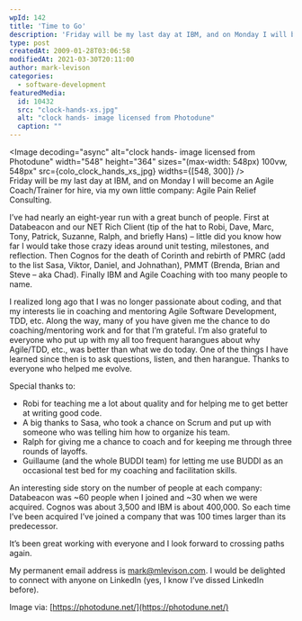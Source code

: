 ```yaml
---
wpId: 142
title: 'Time to Go'
description: 'Friday will be my last day at IBM, and on Monday I will become an Agile Coach/Trainer for hire, via my own little company: Agile Pain Relief Consulting. I''ve had nearly an eight-year run with a great bunch of people. First at Databeacon and our NET Rich Client (tip of the hat to Robi, Dave, ...'
type: post
createdAt: 2009-01-28T03:06:58
modifiedAt: 2021-03-30T20:11:00
author: mark-levison
categories:
  - software-development
featuredMedia:
  id: 10432
  src: "clock-hands-xs.jpg"
  alt: "clock hands- image licensed from Photodune"
  caption: ""
---
```





<Image decoding="async" alt="clock hands- image licensed from Photodune" width="548" height="364" sizes="(max-width: 548px) 100vw, 548px" src={colo_clock_hands_xs_jpg} widths={[548, 300]} />  
Friday will be my last day at IBM, and on Monday I will become an Agile Coach/Trainer for hire, via my own little company: Agile Pain Relief Consulting.

I’ve had nearly an eight-year run with a great bunch of people. First at Databeacon and our NET Rich Client (tip of the hat to Robi, Dave, Marc, Tony, Patrick, Suzanne, Ralph, and briefly Hans) – little did you know how far I would take those crazy ideas around unit testing, milestones, and reflection. Then Cognos for the death of Corinth and rebirth of PMRC (add to the list Sasa, Viktor, Daniel, and Johnathan), PMMT (Brenda, Brian and Steve – aka Chad). Finally IBM and Agile Coaching with too many people to name.

I realized long ago that I was no longer passionate about coding, and that my interests lie in coaching and mentoring Agile Software Development, TDD, etc. Along the way, many of you have given me the chance to do coaching/mentoring work and for that I’m grateful. I’m also grateful to everyone who put up with my all too frequent harangues about why Agile/TDD, etc., was better than what we do today. One of the things I have learned since then is to ask questions, listen, and then harangue. Thanks to everyone who helped me evolve.

Special thanks to:

*   Robi for teaching me a lot about quality and for helping me to get better at writing good code.
*   A big thanks to Sasa, who took a chance on Scrum and put up with someone who was telling him how to organize his team.
*   Ralph for giving me a chance to coach and for keeping me through three rounds of layoffs.
*   Guillaume (and the whole BUDDI team) for letting me use BUDDI as an occasional test bed for my coaching and facilitation skills.

An interesting side story on the number of people at each company: Databeacon was ~60 people when I joined and ~30 when we were acquired. Cognos was about 3,500 and IBM is about 400,000. So each time I’ve been acquired I’ve joined a company that was 100 times larger than its predecessor.

It’s been great working with everyone and I look forward to crossing paths again.

My permanent email address is [mark@mlevison.com](mailto:mark@mlevison.com). I would be delighted to connect with anyone on LinkedIn (yes, I know I’ve dissed LinkedIn before).

Image via: [https://photodune.net/](https://photodune.net/)